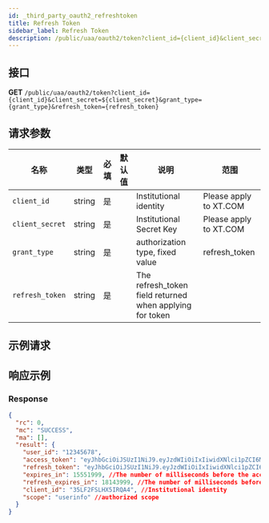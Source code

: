 ```yaml
---
id: _third_party_oauth2_refreshtoken
title: Refresh Token
sidebar_label: Refresh Token
description: /public/uaa/oauth2/token?client_id={client_id}&client_secret=${client_secret}&grant_type={grant_type}&refresh_token={refresh_token}
---
```


## 接口

**GET** `/public/uaa/oauth2/token?client_id={client_id}&client_secret=${client_secret}&grant_type={grant_type}&refresh_token={refresh_token}`

## 请求参数

| 名称 | 类型 | 必填 | 默认值 | 说明 | 范围 |
| --- | --- | --- | --- | --- | --- |
| `client_id` | string | 是 |  | Institutional identity | Please apply to XT.COM |
| `client_secret` | string | 是 |  | Institutional Secret Key | Please apply to XT.COM |
| `grant_type` | string | 是 |  | authorization type, fixed value | refresh_token |
| `refresh_token` | string | 是 |  | The refresh_token field returned when applying for token |  |

## 示例请求

## 响应示例

### Response

```json
{
  "rc": 0,
  "mc": "SUCCESS",
  "ma": [],
  "result": {
    "user_id": "12345678",
    "access_token": "eyJhbGciOiJSUzI1NiJ9.eyJzdWIiOiIxIiwidXNlci1pZCI6MSwic2NvcGUiOiJ1c2VyaW5mbyIsImlzcyI6Inh0LmNvbSIsImV4cCI6MTY5MTU2MTA3NiwiY2xpZW50X2lkIjoiMzVMRjJGU0xIWDVJUlFBNCJ9.vkSTiFLcQuO0qJqdm21MfmoLKb38wwhsKPCJI3x1xmOxYouH5GtmcYglk0XRxPeOMVZ-6E6tM3HGn1yMQdqTgHOVeAbtLSBBIqyUh6y-8j_MF8GyBwcEaRK2hfWBNOHw06B-0jLO_mKEduUWZXYHjNiAN2jenbj7Ba6MX7rcENk", //token used to access the authorization interface
    "refresh_token": "eyJhbGciOiJSUzI1NiJ9.eyJzdWIiOiIxIiwidXNlci1pZCI6MSwic2NvcGUiOiJ1c2VyaW5mbyIsImlzcyI6Inh0LmNvbSIsImV4cCI6MTY5NDE1MzA3NiwiY2xpZW50X2lkIjoiMzVMRjJGU0xIWDVJUlFBNCJ9.UIeGGDiiybfEUEPFAteN3TtCxz5PyZxGDIULaNJjO3mCck7s28nRpXWSxONMGYMXG03XxJVUJs5WfdpNEmKUmmoQQuy-UOCuvV7zLdFmwUHd5e5tDMA7mgTCxbCeyxYE4L8Vr8StEEhxwWbDFxG_-2wdNEgEIvlgg9bI87Qcy9s", //The token used to refresh the access token
    "expires_in": 15551999, //The number of milliseconds before the access_token expires
    "refresh_expires_in": 18143999, //The number of milliseconds before refresh_token expires
    "client_id": "35LF2FSLHX5IRQA4", //Institutional identity
    "scope": "userinfo" //authorized scope
  }
}
```
